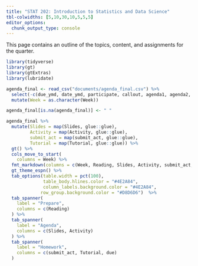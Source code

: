 ---
title: "STAT 202: Introduction to Statistics and Data Science"
tbl-colwidths: [5,10,30,10,5,5,5]
editor_options: 
  chunk_output_type: console
---

This page contains an outline of the topics, content, and assignments for the quarter.

```{r, echo = FALSE, warning = FALSE, message = FALSE}
library(tidyverse)
library(gt)
library(gtExtras)
library(lubridate)

agenda_final <- read_csv("documents/agenda_final.csv") %>% 
  select(-c(due_ymd, date_ymd, participate, callout, agenda1, agenda2, agenda3, agenda4, agenda5, reading_hw)) %>% 
  mutate(Week = as.character(Week))

agenda_final[is.na(agenda_final)] <- " " 

agenda_final %>% 
  mutate(Slides = map(Slides, glue::glue), 
         Activity = map(Activity, glue::glue),
         submit_act = map(submit_act, glue::glue),
         Tutorial = map(Tutorial, glue::glue)) %>% 
  gt() %>% 
  cols_move_to_start(
    columns = Week) %>% 
  fmt_markdown(columns = c(Week, Reading, Slides, Activity, submit_act, Tutorial) ) %>% 
  gt_theme_espn() %>% 
  tab_options(table.width = pct(100),
              table_body.hlines.color = "#4E2A84",
              column_labels.background.color = "#4E2A84",
             row_group.background.color = "#D8D6D6")  %>% 
  tab_spanner(
    label = "Prepare",
    columns = c(Reading)
  ) %>% 
  tab_spanner(
    label = "Agenda",
    columns = c(Slides, Activity)
  ) %>% 
  tab_spanner(
    label = "Homework",
    columns = c(submit_act, Tutorial, due)
  ) 
```
